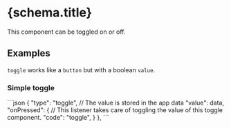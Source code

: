 
# {schema.title}

This component can be toggled on or off.

## Examples
`toggle` works like a `button` but with a boolean `value`.

### Simple toggle

<CodeBlock>
```json
{
    "type": "toggle",
    // The value is stored in the app data
    "value": data,
    "onPressed": {
        // This listener takes care of toggling the value of this toggle component.
        "code": "toggle",
    }
},
```
</CodeBlock>

<PropertyTable schema={schema}/>
